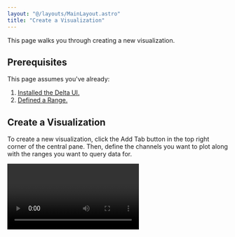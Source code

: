 ```yaml
---
layout: "@/layouts/MainLayout.astro"
title: "Create a Visualization"
---
```



This page walks you through creating a new visualization.

## Prerequisites

This page assumes you've already:

1. [Installed the Delta UI.](/console/get-started)
2. [Defined a Range.](/console/define-a-range)


## Create a Visualization

To create a new visualization, click the Add Tab button in the top right corner of the
central pane. Then, define the channels you want to plot along with the ranges you want to
query data for.

<Video client:only="react" id="/console/create-visualization" />

### Channel Parameters

<Table
    columns={[
        {
            key: "name",
            name: "Name",
        },
        {
            key: "description",
            name: "Description",
        },
    ]}
    data={[
        {
            name: "Y1",
            description: "The channels to plot on the left Y axis.",
        },
        {
            name: "Y2",
            description: "The channels to plot on the right Y axis.",
        },
        {
            name: "Ranges",
            description:
                "The ranges to query data for. All channels will be queried for data in each range.",
        },
        {
            name: "X",
            description: "The channel to plot on the X axis.",
        },
    ]}
/>

## Select a Range for Analysis

If you'd like to perform analysis on a specific section of data using a [client library](/analyze/get-started),
you can use the selector. To do so, hold the `Alt` key and click and drag
over the range you'd like to select. After lifting the mouse button, a menu will appear,
allowing you to copy the time range in the programming language of your choice.

<Video client:only="react" id="/console/select-range" />

Then, you can use the selected range in your client library. We've provided the following
example in Python:

```python
import synnax
import matplotlib.pyplot as plt

# Create a client.
client = synnax.Synnax()

# PASTE THE SELECTED RANGE HERE.
tr = synnax.TimeRange(1676852636837258200, 1676853185745908500)

# Query data for the selected range.
pressures, _ = client.read(tr, "ec.pressure[12]")
times, _ = client.read(tr, "Time")

plt.plot(times, pressures)

plt.show()
```
